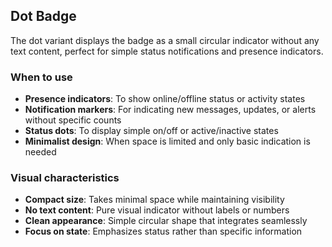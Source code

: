 ## Dot Badge

The dot variant displays the badge as a small circular indicator without any text content, perfect for simple status notifications and presence indicators.

### When to use

- **Presence indicators**: To show online/offline status or activity states
- **Notification markers**: For indicating new messages, updates, or alerts without specific counts
- **Status dots**: To display simple on/off or active/inactive states
- **Minimalist design**: When space is limited and only basic indication is needed

### Visual characteristics

- **Compact size**: Takes minimal space while maintaining visibility
- **No text content**: Pure visual indicator without labels or numbers
- **Clean appearance**: Simple circular shape that integrates seamlessly
- **Focus on state**: Emphasizes status rather than specific information
